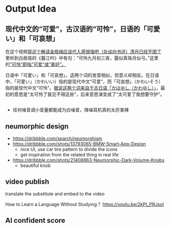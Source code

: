 # Output Idea

## 现代中文的“可爱”，古汉语的“可怜”，日语的「可愛い」和「可哀想」

在这个视频[穿这个解读金瓶梅应该代入感很强吧（杂谈向书评）清月已经不困了
](https://youtu.be/DieKHDp8vEc?t=2686)里听到白居易的《暮江吟》中有句：“可怜九月初三夜，露似真珠月似弓。”这里的[“可怜”即指“可爱”或“美好”。](https://shici.com.cn/word/detail_28032)

日语中「可愛い」和「可哀想」，这两个词的发音相似，但意义却相反。在日语中，「可愛い」（かわいい）指的是现代中文“可爱”，而「可哀想」（かわいそう）指的是现代中文“可怜”。[据说这两个词来自于古日语「かはゆし（かわゆし）」](https://gogen-yurai.jp/kawaii/)，最初的意思是“太可怜了我见不得这些”，后来意思演变成了“太可爱了我想要守护”。

##

- 任何噪音调小音量都能成为白噪音，降噪耳机真的太厉害辣

## neumorphic design

- https://dribbble.com/search/neumorphism
- https://dribbble.com/shots/13793065-BMW-Smart-App-Design
  - nice UI, use car tire pattern to divide the icons
  - get inspiration from the related thing in real life
- https://dribbble.com/shots/21408863-Neumorphic-Dark-Volume-Knobs
  - beautiful knob


## video publish

translate the substitute and embed to the video

How to Learn a Language Without Studying？
https://youtu.be/2kPt_PRJsoI


## AI confident score
